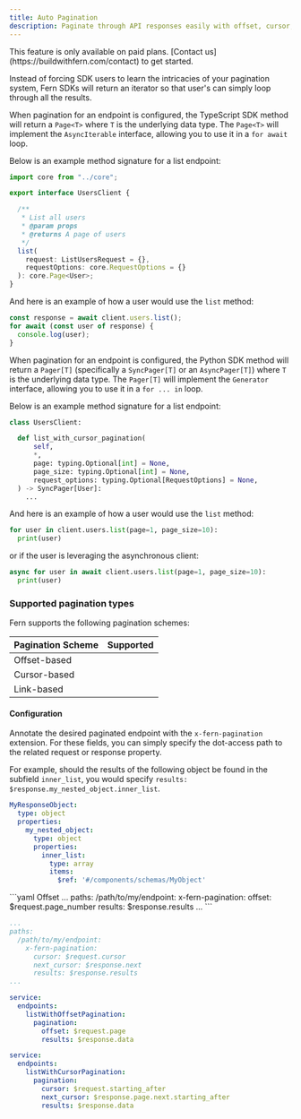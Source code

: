 ```yaml
---
title: Auto Pagination
description: Paginate through API responses easily with offset, cursor, and link-based pagination.
---
```


<Warning title='Pro Feature'>
  This feature is only available on paid plans. [Contact us](https://buildwithfern.com/contact) to get started. 
</Warning>

Instead of forcing SDK users to learn the intricacies of your pagination system, Fern SDKs will return an iterator so that user's can simply loop through all the results.

<Tabs>
<Tab title="TypeScript">

  When pagination for an endpoint is configured, the TypeScript SDK method 
  will return a `Page<T>` where `T` is the underlying data type. The `Page<T>`
  will implement the `AsyncIterable` interface, allowing you to use it in a
  `for await` loop.

  Below is an example method signature for a list endpoint: 
  ```typescript UsersClient.ts {10-13}
  import core from "../core";

  export interface UsersClient {

    /**
     * List all users
     * @param props 
     * @returns A page of users
     */
    list(
      request: ListUsersRequest = {}, 
      requestOptions: core.RequestOptions = {}
    ): core.Page<User>;
  }
  ```

  And here is an example of how a user would use the `list` method:
  ```typescript
  const response = await client.users.list();
  for await (const user of response) {
    console.log(user);
  }
  ```
  
</Tab>
<Tab title="Python">

  When pagination for an endpoint is configured, the Python SDK method 
  will return a `Pager[T]` (specifically a `SyncPager[T]` or an `AsyncPager[T]`) where `T` is the underlying data type. The `Pager[T]`
  will implement the `Generator` interface, allowing you to use it in a
  `for ... in` loop.

  Below is an example method signature for a list endpoint: 
  ```python client.py {3-9}
  class UsersClient:

    def list_with_cursor_pagination(
        self,
        *,
        page: typing.Optional[int] = None,
        page_size: typing.Optional[int] = None,
        request_options: typing.Optional[RequestOptions] = None,
    ) -> SyncPager[User]:
      ...
  ```

  And here is an example of how a user would use the `list` method:
  ```python
  for user in client.users.list(page=1, page_size=10):
    print(user)
  ```

  or if the user is leveraging the asynchronous client:
  ```python
  async for user in await client.users.list(page=1, page_size=10):
    print(user)
  ```
</Tab>
</Tabs>

### Supported pagination types

Fern supports the following pagination schemes:

| Pagination Scheme | Supported                                        |
|-------------------|--------------------------------------------------|
| Offset-based      | <Icon icon="check" color="#84B060" />            |
| Cursor-based      | <Icon icon="check" color="#84B060" />            |
| Link-based        |                                                  |

#### Configuration

Annotate the desired paginated endpoint with the `x-fern-pagination` extension.
For these fields, you can simply specify the dot-access path to the related request or response property.

For example, should the results of the following object be found in the subfield `inner_list`, you would specify `results: $response.my_nested_object.inner_list`.

```yaml
MyResponseObject:
  type: object
  properties:
    my_nested_object:
      type: object
      properties:
        inner_list:
          type: array
          items:
            $ref: '#/components/schemas/MyObject'
```


<Tabs>
<Tab title="OpenAPI">
<CodeBlocks>
```yaml Offset
...
paths:
  /path/to/my/endpoint:
    x-fern-pagination:
      offset: $request.page_number
      results: $response.results
...
```

```yaml Cursor
...
paths:
  /path/to/my/endpoint:
    x-fern-pagination:
      cursor: $request.cursor
      next_cursor: $response.next
      results: $response.results
...
```
</CodeBlocks>
</Tab>

<Tab title="Fern Definition">
<CodeBlocks>

```yaml Offset
service:
  endpoints:
    listWithOffsetPagination:
      pagination: 
        offset: $request.page
        results: $response.data
```

```yaml Cursor
service:
  endpoints:
    listWithCursorPagination:
      pagination: 
        cursor: $request.starting_after
        next_cursor: $response.page.next.starting_after
        results: $response.data
```

</CodeBlocks>
</Tab>
</Tabs>




